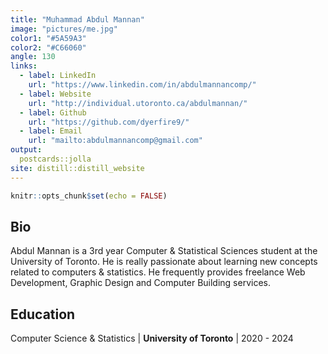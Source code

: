 ```yaml
---
title: "Muhammad Abdul Mannan"
image: "pictures/me.jpg"
color1: "#5A59A3"
color2: "#C66060"
angle: 130
links:
  - label: LinkedIn
    url: "https://www.linkedin.com/in/abdulmannancomp/"
  - label: Website
    url: "http://individual.utoronto.ca/abdulmannan/"
  - label: Github
    url: "https://github.com/dyerfire9/"
  - label: Email
    url: "mailto:abdulmannancomp@gmail.com"
output:
  postcards::jolla
site: distill::distill_website
---
```


```r
knitr::opts_chunk$set(echo = FALSE)
```

 
## Bio

Abdul Mannan is a 3rd year Computer & Statistical Sciences student at
the University of Toronto. He is really passionate about learning new concepts 
related to computers & statistics. He frequently provides freelance Web
Development, Graphic Design and Computer Building services. 

## Education

Computer Science & Statistics | **University of Toronto** | 2020 - 2024


